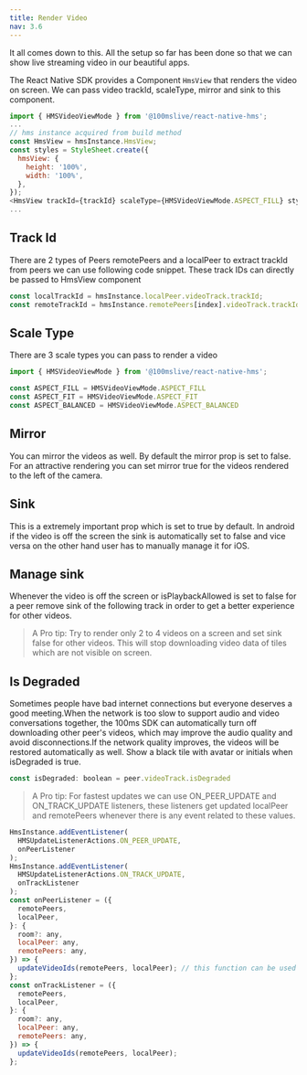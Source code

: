 ```yaml
---
title: Render Video
nav: 3.6
---
```


It all comes down to this. All the setup so far has been done so that we can show live streaming video in our beautiful apps.


The React Native SDK provides a Component `HmsView` that renders the video on screen.
We can pass video trackId, scaleType, mirror and sink to this component.

```js
import { HMSVideoViewMode } from '@100mslive/react-native-hms';
...
// hms instance acquired from build method
const HmsView = hmsInstance.HmsView;
const styles = StyleSheet.create({
  hmsView: {
    height: '100%',
    width: '100%',
  },
});
<HmsView trackId={trackId} scaleType={HMSVideoViewMode.ASPECT_FILL} style={styles.hmsView} mirror={true} sink={true} />
...
```


## Track Id
There are 2 types of Peers remotePeers and a localPeer to extract trackId from peers we can use following code snippet. These track IDs can directly be passed to HmsView component
```js
const localTrackId = hmsInstance.localPeer.videoTrack.trackId;
const remoteTrackId = hmsInstance.remotePeers[index].videoTrack.trackId;
```


## Scale Type
There are 3 scale types you can pass to render a video 
```js
import { HMSVideoViewMode } from '@100mslive/react-native-hms';

const ASPECT_FILL = HMSVideoViewMode.ASPECT_FILL
const ASPECT_FIT = HMSVideoViewMode.ASPECT_FIT
const ASPECT_BALANCED = HMSVideoViewMode.ASPECT_BALANCED
```


## Mirror
You can mirror the videos as well. By default the mirror prop is set to false. For an attractive rendering you can set mirror true for the videos rendered to the left of the camera.



## Sink
This is a extremely important prop which is set to true by default. In android if the video is off the screen the sink is automatically set to false and vice versa on the other hand user has to manually manage it for iOS.



## Manage sink
Whenever the video is off the screen or isPlaybackAllowed is set to false for a peer remove sink of the following track in order to get a better experience for other videos.

> A Pro tip: Try to render only 2 to 4 videos on a screen and set sink false for other videos. This will stop downloading video data of tiles which are not visible on screen.


## Is Degraded
Sometimes people have bad internet connections but everyone deserves a good meeting.When the network is too slow to support audio and video conversations together, the 100ms SDK can automatically turn off downloading other peer's videos, which may improve the audio quality and avoid disconnections.If the network quality improves, the videos will be restored automatically as well.
Show a black tile with avatar or initials when isDegraded is true.
```js
const isDegraded: boolean = peer.videoTrack.isDegraded
```


> A Pro tip: For fastest updates we can use ON_PEER_UPDATE and ON_TRACK_UPDATE listeners, these listeners get updated localPeer and remotePeers whenever there is any event related to these values.

```js
HmsInstance.addEventListener(
  HMSUpdateListenerActions.ON_PEER_UPDATE,
  onPeerListener
);
HmsInstance.addEventListener(
  HMSUpdateListenerActions.ON_TRACK_UPDATE,
  onTrackListener
);
const onPeerListener = ({
  remotePeers,
  localPeer,
}: {
  room?: any,
  localPeer: any,
  remotePeers: any,
}) => {
  updateVideoIds(remotePeers, localPeer); // this function can be used to update local and remotePeers on React-Native side
};
const onTrackListener = ({
  remotePeers,
  localPeer,
}: {
  room?: any,
  localPeer: any,
  remotePeers: any,
}) => {
  updateVideoIds(remotePeers, localPeer);
};
```
